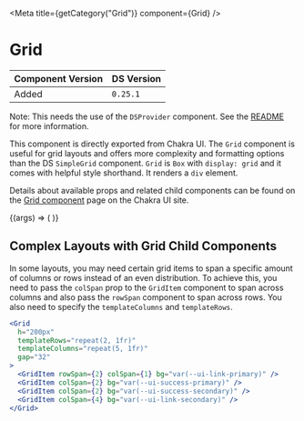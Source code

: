 
<Meta title={getCategory("Grid")} component={Grid} />

# Grid

| Component Version | DS Version |
| ----------------- | ---------- |
| Added             | `0.25.1`   |

Note: This needs the use of the `DSProvider` component. See the [README](https://github.com/NYPL/nypl-design-system#using-the-design-system-in-your-product)
for more information.

This component is directly exported from Chakra UI. The `Grid` component is useful for grid layouts and offers more complexity and formatting options than the DS `SimpleGrid` component. `Grid` is `Box` with `display: grid` and it comes with helpful style shorthand. It renders a `div` element.

Details about available props and related child components can be found on the [Grid component](https://chakra-ui.com/docs/layout/grid)
page on the Chakra UI site.

<Canvas>
  <Story
    name="Grid"
    args={{
      templateColumns: "repeat(5, 1fr)",
      gap: "l",
    }}
  >
    {(args) => (
      <Grid {...args}>
        <Box w="100%" h="20" bg="brand.primary" />
        <Box w="100%" h="20" bg="brand.secondary" />
        <Box w="100%" h="20" bg="brand.primary" />
        <Box w="100%" h="20" bg="brand.secondary" />
        <Box w="100%" h="20" bg="brand.primary" />
        <Box w="100%" h="20" bg="brand.secondary" />
        <Box w="100%" h="20" bg="brand.primary" />
        <Box w="100%" h="20" bg="brand.secondary" />
        <Box w="100%" h="20" bg="brand.primary" />
        <Box w="100%" h="20" bg="brand.secondary" />
      </Grid>
    )}
  </Story>
</Canvas>

## Complex Layouts with Grid Child Components

In some layouts, you may need certain grid items to span a specific amount of columns or rows instead of an even distribution. To achieve this, you need to pass the `colSpan` prop to the `GridItem` component to span across columns and also pass the `rowSpan` component to span across rows. You also need to specify the `templateColumns` and `templateRows`.

<Canvas>
  <DSProvider>
    <Grid
      h="200px"
      templateRows="repeat(2, 1fr)"
      templateColumns="repeat(5, 1fr)"
      gap="32"
    >
      <GridItem rowSpan={2} colSpan={1} bg="var(--ui-link-primary)" />
      <GridItem colSpan={2} bg="var(--ui-success-primary)" />
      <GridItem colSpan={2} bg="var(--ui-success-secondary)" />
      <GridItem colSpan={4} bg="var(--ui-link-secondary)" />
    </Grid>
  </DSProvider>
</Canvas>

```jsx
<Grid
  h="200px"
  templateRows="repeat(2, 1fr)"
  templateColumns="repeat(5, 1fr)"
  gap="32"
>
  <GridItem rowSpan={2} colSpan={1} bg="var(--ui-link-primary)" />
  <GridItem colSpan={2} bg="var(--ui-success-primary)" />
  <GridItem colSpan={2} bg="var(--ui-success-secondary)" />
  <GridItem colSpan={4} bg="var(--ui-link-secondary)" />
</Grid>
```
